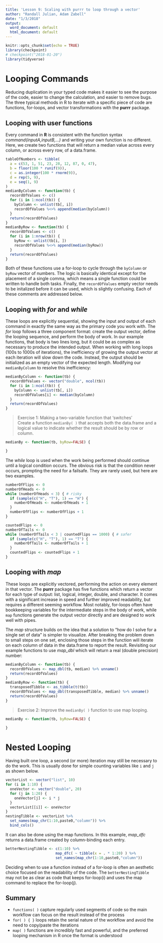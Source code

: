 ```yaml
---
title: 'Lesson 9: Scaling with purrr to loop through a vector'
author: "Randall Julian, Adam Zabell"
date: "1/3/2018"
output:
  word_document: default
  html_document: default
---
```


```r
knitr::opts_chunk$set(echo = TRUE)
library(checkpoint)
# checkpoint("2018-01-20")
library(tidyverse)
```

# Looping Commands
Reducing duplication in your typed code makes it easier to see the purpose of the code, easier to change the calculation, and easier to remove bugs. The three typical methods in R to iterate with a specific piece of code are functions, for-loops, and vector transformations with the **purrr** package.

## Looping with user functions
Every command in **R** is consistent with the function syntax *command(inputA,inputB,...)* and writing your own function is no different. Here, we create two functions that will return a median value across every column, or across every row, of a data.frame.  
```r
tableOfNumbers <- tibble(
  a = c(53, 1, 51, 23, 28, 12, 87, 0, 47),
  b = floor(100 * runif(9)),
  c = as.integer(100 * rnorm(9)),
  d = rep(5, 9),
  e = seq(1, 9)
)
medianByColumn <- function(tb) {
  recordOfValues <- c()
  for (i in 1:ncol(tb)) {
    byColumn <- unlist(tb[, i])
    recordOfValues %<>% append(median(byColumn))
  }
  return(recordOfValues)
}
medianByRow <- function(tb) {
  recordOfValues <- c()
  for (i in 1:nrow(tb)) {
    byRow <- unlist(tb[i, ])
    recordOfValues %<>% append(median(byRow))
  }
  return(recordOfValues)
}
```

Both of these functions use a for-loop to cycle through the `byColumn` or `byRow` vector of numbers. The logic is basically identical except for the placement of a single comma, which means a single function could be written to handle both tasks. Finally, the `recordOfValues` empty vector needs to be initalized before it can be used, which is slightly confusing. Each of these comments are addressed below.

## Looping with *for* and *while*
These loops are explicitly sequential, showing the input and output of each command in exactly the same way as the primary code you work with. The *for* loop follows a three component format: create the output vector, define the looping sequence, and perform the body of work. In our example functions, that body is two lines long, but it could be as complex as necessary to produce the intended output. When working with long loops (100s to 1000s of iterations), the inefficiency of growing the output vector at each iteration will slow down the code. Instead, the output should be initialized as an empty vector of the expected length. Modifying our `medianByColumn` to resolve this inefficiency:  
```r
medianByColumn <- function(tb) {
  recordOfValues <- vector("double", ncol(tb))
  for (i in 1:ncol(tb)) {
    byColumn <- unlist(tb[, i])
    recordOfValues[i] <- median(byColumn)
  }
  return(recordOfValues)
}
```

> Exercise 1: Making a two-variable function that 'switches'  
> Create a function `medianBy( )` that accepts both the data.frame and a logical value to indicate whether the result should be by row or column.

```r
medianBy <- function(tb, byRow=FALSE) {

}
```

The *while* loop is used when the work being performed should continue until a logical condition occurs. The obvious risk is that the condition never occurs, prompting the need for a failsafe. They are rarely used, but here are two examples.  
```r
numberOfFlips <- 0
numberOfHeads <- 0
while (numberOfHeads < 3) { # risky
  if (sample(c("H", "T"), 1) == "H") {
    numberOfHeads <- numberOfHeads + 1
  }
  numberOfFlips <- numberOfFlips + 1
}

countedFlips <- 0
numberOfTails <- 0
while (numberOfTails < 3 | countedFlips == 1000) { # safer
  if (sample(c("H", "T"), 1) == "T") {
    numberOfTails <- numberOfTails + 1
  }
  countedFlips <- countedFlips + 1
}
```

## Looping with *map*
These loops are explicitly vectored, performing the action on every element in that vector. The **purrr** package has five functions which return a vector for each type of output: list, logical, integer, double, and character. It comes with a significant increase in speed and further improved readability, but requires a different seeming workflow. Most notably, for-loops often have bookkeeping variables for the intermediate steps in the body of work, while `map` functions generate the output vector directly and are designed to work well with pipes.

The *map* structure builds on the idea that a solution to "how do I solve for a single set of data" is simpler to visualize. After breaking the problem down to small steps on one set, enclosing those steps in the function will iterate on each column of data in the data.frame to report the result. Revisiting our example functions to use *map_dbl* which will return a real (double precision) number:
```r
medianByColumn <- function(tb) {
  recordOfValues <- map_dbl(tb, median) %>% unname()
  return(recordOfValues)
}
medianByRow <- function(tb) {
  transposedTibble <- as_tibble(t(tb))
  recordOfValues <- map_dbl(transposedTibble, median) %>% unname()
  return(recordOfValues)
}
```

> Exercise 2: Improve the `medianBy( )` function to use map looping.  

```r
medianBy <- function(tb, byRow=FALSE) {

}
```

# Nested Looping 
Having built one loop, a second (or more) iteration may still be necessary to do the work. This is usually done for simple counting variables like `i` and `j` as shown below. 
```r
vectorList <- vector("list", 10)
for (i in 1:10) {
  oneVector <- vector("double", 20)
  for (j in 1:20) {
    oneVector[j] <- i * j
  }
  vectorList[[i]] <- oneVector
}
nestingTibble <- vectorList %>% 
  set_names(map_chr(1:10,paste0,"column")) %>% 
  bind_cols()
```

It can also be done using the map functions. In this example, *map_dfc* returns a data.frame created by column-binding each entry.
```r
betterNestingTibble <- c(1:10) %>% 
                       map_dfc( ~ tibble(x = . * 1:20) ) %>% 
                       set_names(map_chr(1:10,paste0,"column"))
```

Deciding when to use a function instead of a for-loop is often an aesthetic choice focused on the readability of the code. The `betterNestingTibble` may not be as clear as code that keeps for-loop(i) and uses the map command to replace the for-loop(j).

## Summary
* `functions( )` capture regularly used segments of code so the main workflow can focus on the result instead of the process
* `for( ) { }` loops retain the serial nature of the workflow and avoid the need to copy/paste the iterations
* `map( )` functions are incredibly fast and powerful, and the preferred looping mechanism in R once the format is understood
